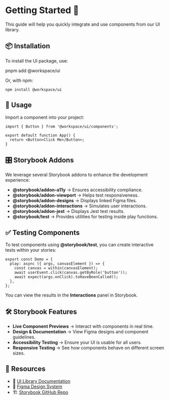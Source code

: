 
<Meta title="Getting Started" />

# Getting Started 🚀

This guide will help you quickly integrate and use components from our UI library.

## 📦 Installation

To install the UI package, use:

pnpm add @workspace/ui

Or, with npm:

```
npm install @workspace/ui
```

## 🔨 Usage

Import a component into your project:

```
import { Button } from '@workspace/ui/components';

export default function App() {
  return <Button>Click Me</Button>;
}
```

## 🎛 Storybook Addons

We leverage several Storybook addons to enhance the development experience:

- **@storybook/addon-a11y** → Ensures accessibility compliance.
- **@storybook/addon-viewport** → Helps test responsiveness.
- **@storybook/addon-designs** → Displays linked Figma files.
- **@storybook/addon-interactions** → Simulates user interactions.
- **@storybook/addon-jest** → Displays Jest test results.
- **@storybook/test** → Provides utilities for testing inside play functions.

## ✅ Testing Components

To test components using **@storybook/test**, you can create interactive tests within your stories:

```
export const Demo = {
  play: async ({ args, canvasElement }) => {
    const canvas = within(canvasElement);
    await userEvent.click(canvas.getByRole('button'));
    await expect(args.onClick).toHaveBeenCalled();
  },
};
```

You can view the results in the **Interactions** panel in Storybook.

## 🛠 Storybook Features

- **Live Component Previews** → Interact with components in real time.
- **Design & Documentation** → View Figma designs and component guidelines.
- **Accessibility Testing** → Ensure your UI is usable for all users.
- **Responsive Testing** → See how components behave on different screen sizes.

## 🔗 Resources

- 📖 [UI Library Documentation](https://your-docs-url.com)
- 🎨 [Figma Design System](https://figma.com/file/your-figma-url)
- 🏗 [Storybook GitHub Repo](https://github.com/your-repo)
